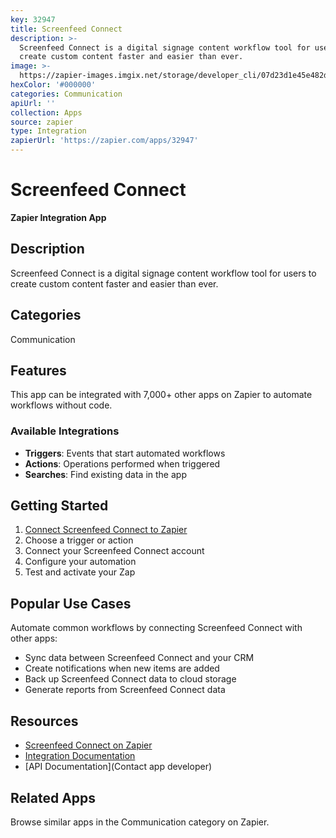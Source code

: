 ```yaml
---
key: 32947
title: Screenfeed Connect
description: >-
  Screenfeed Connect is a digital signage content workflow tool for users to
  create custom content faster and easier than ever.
image: >-
  https://zapier-images.imgix.net/storage/developer_cli/07d23d1e45e482d5db5ed490d0dd8d9f_2.png?auto=format%2Ccompress&ixlib=python-3.0.0&q=50
hexColor: '#000000'
categories: Communication
apiUrl: ''
collection: Apps
source: zapier
type: Integration
zapierUrl: 'https://zapier.com/apps/32947'
---
```

# Screenfeed Connect

**Zapier Integration App**

## Description

Screenfeed Connect is a digital signage content workflow tool for users to create custom content faster and easier than ever.

## Categories

Communication

## Features

This app can be integrated with 7,000+ other apps on Zapier to automate workflows without code.

### Available Integrations

- **Triggers**: Events that start automated workflows
- **Actions**: Operations performed when triggered
- **Searches**: Find existing data in the app

## Getting Started

1. [Connect Screenfeed Connect to Zapier](https://zapier.com/apps/32947)
2. Choose a trigger or action
3. Connect your Screenfeed Connect account
4. Configure your automation
5. Test and activate your Zap

## Popular Use Cases

Automate common workflows by connecting Screenfeed Connect with other apps:

- Sync data between Screenfeed Connect and your CRM
- Create notifications when new items are added
- Back up Screenfeed Connect data to cloud storage
- Generate reports from Screenfeed Connect data

## Resources

- [Screenfeed Connect on Zapier](https://zapier.com/apps/32947)
- [Integration Documentation](https://zapier.com/apps/32947/integrations)
- [API Documentation](Contact app developer)

## Related Apps

Browse similar apps in the Communication category on Zapier.
